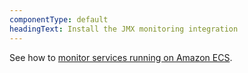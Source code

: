 ```yaml
---
componentType: default
headingText: Install the JMX monitoring integration
---
```


See how to [monitor services running on Amazon ECS](/docs/integrations/host-integrations/host-integrations-list/monitor-services-running-amazon-ecs).
